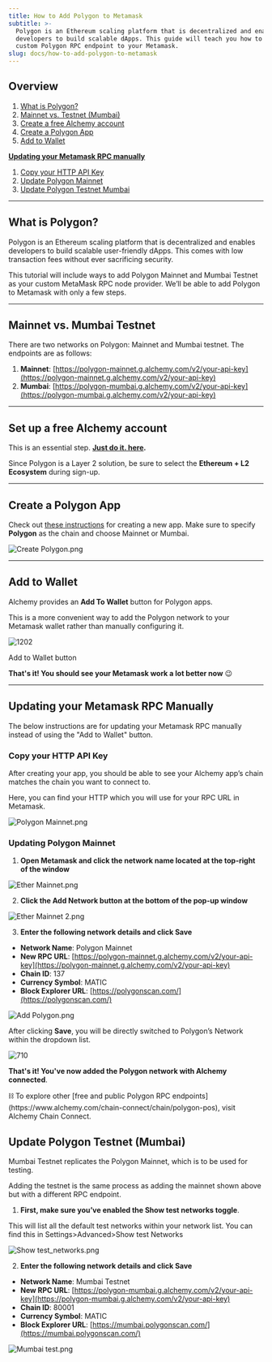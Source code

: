```yaml
---
title: How to Add Polygon to Metamask
subtitle: >-
  Polygon is an Ethereum scaling platform that is decentralized and enables
  developers to build scalable dApps. This guide will teach you how to add a
  custom Polygon RPC endpoint to your Metamask.
slug: docs/how-to-add-polygon-to-metamask
---
```



## Overview

1. [What is Polygon?](https://docs.alchemy.com/alchemy/guides/connecting-metamask-to-alchemy/how-to-add-polygon-to-metamask#undefined)
2. [Mainnet vs. Testnet (Mumbai)](https://docs.alchemy.com/alchemy/guides/connecting-metamask-to-alchemy/how-to-add-polygon-to-metamask#mainnet-vs.-mumbai-testnet)
3. [Create a free Alchemy account](https://alchemy.com/?a=991c4e82df)
4. [Create a Polygon App](https://docs.alchemy.com/alchemy/guides/connecting-metamask-to-alchemy/how-to-add-polygon-to-metamask#create-an-arbitrum-app)
5. [Add to Wallet](https://docs.alchemy.com/alchemy/guides/connecting-metamask-to-alchemy/how-to-add-polygon-to-metamask#add-to-wallet)

**[Updating your Metamask RPC manually](https://docs.alchemy.com/alchemy/guides/connecting-metamask-to-alchemy/how-to-add-polygon-to-metamask#updating-your-metamask-rpc-manually)**

1. [Copy your HTTP API Key](https://docs.alchemy.com/alchemy/guides/connecting-metamask-to-alchemy/how-to-add-polygon-to-metamask#copy-your-http-api-key)
2. [Update Polygon Mainnet](https://docs.alchemy.com/alchemy/guides/connecting-metamask-to-alchemy/how-to-add-polygon-to-metamask#updating-arbitrum-mainnet)
3. [Update Polygon Testnet Mumbai](https://docs.alchemy.com/alchemy/guides/connecting-metamask-to-alchemy/how-to-add-polygon-to-metamask#update-arbitrum-testnet-rinkeby)

***

## What is Polygon?

Polygon is an Ethereum scaling platform that is decentralized and enables developers to build scalable user-friendly dApps. This comes with low transaction fees without ever sacrificing security.

This tutorial will include ways to add Polygon Mainnet and Mumbai Testnet as your custom MetaMask RPC node provider. We’ll be able to add Polygon to Metamask with only a few steps.

***

## Mainnet vs. Mumbai Testnet

There are two networks on Polygon: Mainnet and Mumbai testnet. The endpoints are as follows:

1. **Mainnet**: [https://polygon-mainnet.g.alchemy.com/v2/your-api-key](https://polygon-mainnet.g.alchemy.com/v2/your-api-key)
2. **Mumbai**: [https://polygon-mumbai.g.alchemy.com/v2/your-api-key](https://polygon-mumbai.g.alchemy.com/v2/your-api-key)

***

## Set up a free Alchemy account

This is an essential step. **[Just do it. here](https://alchemy.com/?a=991c4e82df).**

Since Polygon is a Layer 2 solution, be sure to select the **Ethereum + L2 Ecosystem** during sign-up.

***

## Create a Polygon App

Check out [these instructions](https://docs.alchemy.com/alchemy/introduction/getting-started#1.create-an-alchemy-key) for creating a new app. Make sure to specify **Polygon** as the chain and choose Mainnet or Mumbai.

![](/images/63da890-Create_Polygon.png "Create Polygon.png")

***

## Add to Wallet

Alchemy provides an **Add To Wallet** button for Polygon apps.

This is a more convenient way to add the Polygon network to your Metamask wallet rather than manually configuring it.

![1202](/images/c681934-Group_15.png "Group 15.png")

Add to Wallet button

**That's it! You should see your Metamask work a lot better now** 😉

***

## Updating your Metamask RPC Manually

The below instructions are for updating your Metamask RPC manually instead of using the "Add to Wallet" button.

### Copy your HTTP API Key

After creating your app, you should be able to see your Alchemy app’s chain matches the chain you want to connect to.

Here, you can find your HTTP which you will use for your RPC URL in Metamask.

![](/images/c8fa9ac-Polygon_Mainnet.png "Polygon Mainnet.png")

### Updating Polygon Mainnet

1. **Open Metamask and click the network name located at the top-right of the window**

![](/images/eec1483-Ether_Mainnet.png "Ether Mainnet.png")

2. **Click the Add Network button at the bottom of the pop-up window**

![](/images/d025cdf-Ether_Mainnet_2.png "Ether Mainnet 2.png")

3. **Enter the following network details and click Save**

* **Network Name**: Polygon Mainnet
* **New RPC URL**: [https://polygon-mainnet.g.alchemy.com/v2/your-api-key](https://polygon-mainnet.g.alchemy.com/v2/your-api-key)
* **Chain ID**: 137
* **Currency Symbol**: MATIC
* **Block Explorer URL**: [https://polygonscan.com/](https://polygonscan.com/)

![](/images/43f4b08-Add_Polygon.png "Add Polygon.png")

After clicking **Save**, you will be directly switched to Polygon’s Network within the dropdown list.

![710](/images/e268fb4-Poly_Man.png "Poly Man.png")

**That's it! You've now added the Polygon network with Alchemy connected**.

<Info>
  ⛓️ To explore other [free and public Polygon RPC endpoints](https://www.alchemy.com/chain-connect/chain/polygon-pos), visit Alchemy Chain Connect.
</Info>

## Update Polygon Testnet (Mumbai)

Mumbai Testnet replicates the Polygon Mainnet, which is to be used for testing.

Adding the testnet is the same process as adding the mainnet shown above but with a different RPC endpoint.

1. **First, make sure you’ve enabled the Show test networks toggle**.

This will list all the default test networks within your network list. You can find this in Settings>Advanced>Show test Networks

![](/images/cc21d83-Show_test_networks.png "Show test_networks.png")

2. **Enter the following network details and click Save**

* **Network Name**: Mumbai Testnet
* **New RPC URL**: [https://polygon-mumbai.g.alchemy.com/v2/your-api-key](https://polygon-mumbai.g.alchemy.com/v2/your-api-key)
* **Chain ID**: 80001
* **Currency Symbol**: MATIC
* **Block Explorer URL**: [https://mumbai.polygonscan.com/](https://mumbai.polygonscan.com/)

![](/images/7735666-Mumbai_test.png "Mumbai test.png")

